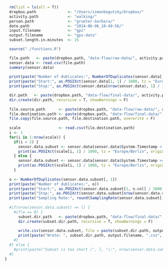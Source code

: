 ```r
  rm(list = ls(all = T))
  dropbox.path              <- "/Users/simonbogutzky/Dropbox/"
  activity.path             <- "walking/" 
  person.path               <- "grueter-barbara/"
  date.path                 <- "2014-06-06_10-49-56/"
  input.filename            <- "gps"
  output.filename           <- "gps-data"
  subset.length.in.minutes  <- 15
```

```r
  source("./functions.R")
```

```r
  file.path   <- paste(dropbox.path, "data-flow/raw-data/", activity.path, person.path, date.path, input.filename, ".csv", sep ="")
  sensor.data <- read.csv(file.path)
  summary(sensor.data)
  
  print(paste("Number of dublicates:", NumberOfDuplicates(sensor.data[, 1])))
  print(paste("Start:", as.POSIXct(sensor.data[1, 1] / 1000, tz = "Europe/Berlin", origin = "1970-01-01")))
  print(paste("Stop:", as.POSIXct(sensor.data[nrow(sensor.data), 1] / 1000, tz = "Europe/Berlin", origin = "1970-01-01")))
```

```r
  dir.path   <- paste(dropbox.path, "data-flow/final-data/", activity.path, person.path, date.path, sep ="")
  dir.create(dir.path, recursive = T, showWarnings = F)
  
  file.source.path      <- paste(dropbox.path, "data-flow/raw-data/", activity.path, person.path, date.path, "scale.csv", sep ="")
  file.destination.path <- paste(dropbox.path, "data-flow/final-data/", activity.path, person.path, date.path, "scale.csv", sep ="")
  file.copy(file.source.path, file.destination.path, overwrite = F)
  
  scale                 <- read.csv(file.destination.path)
  i <- 1
  for(i in 1:nrow(scale)) {
    if(i < 2) {
      sensor.data.subset <- sensor.data[sensor.data$System.Timestamp < scale[i, 1],] 
      print(as.POSIXct(scale[i, 1] / 1000, tz = "Europe/Berlin", origin = "1970-01-01"))
    } else {
      sensor.data.subset <- sensor.data[sensor.data$System.Timestamp >= scale[i - 1, 2] & sensor.data$System.Timestamp < scale[i, 1],]
      print(as.POSIXct(scale[i, 1] / 1000, tz = "Europe/Berlin", origin = "1970-01-01"))
    }
  
  o <- NumberOfDuplicates(sensor.data.subset[, 1])
  print(paste("Number of dublicates:", o))
  print(paste("Start:", as.POSIXct(sensor.data.subset[1, n.col] / 1000, tz = "Europe/Berlin", origin = "1970-01-01"), "/", as.POSIXct(scale[i - 1, 2]/ 1000, tz = "Europe/Berlin", origin = "1970-01-01")))
  print(paste("Stop:", as.POSIXct(sensor.data.subset[nrow(sensor.data.subset), n.col] / 1000, tz = "Europe/Berlin", origin = "1970-01-01"), "/", as.POSIXct(scale[i, 1]/ 1000, tz = "Europe/Berlin", origin = "1970-01-01")))
  print(paste("Sampling Rate:", round(SamplingRate(sensor.data.subset[, 1]), 0), "Hz"))
  
  #if(nrow(sensor.data.subset) == l) {
    #if(o == 0) {
      subset.dir.path   <- paste(dropbox.path, "data-flow/final-data/", activity.path, person.path, date.path, "subset-", i, "/", sep ="")
      dir.create(subset.dir.path, recursive = T, showWarnings = F)
      
      write.csv(sensor.data.subset, file = paste(subset.dir.path, output.filename, ".csv", sep =""), row.names = F)
      print(paste("Wrote: ", subset.dir.path, output.filename, ".csv", sep =""))
    #}
  #} else {
    #print(paste("Subset is too short (", l, "):", nrow(sensor.data.subset)))
  #} 
}
```